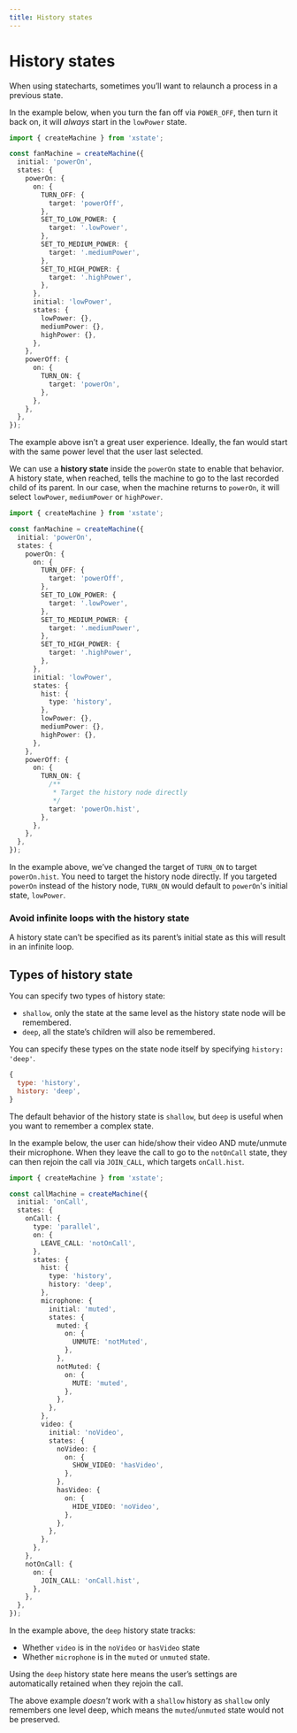 ```yaml
---
title: History states
---
```


# History states

<!-- deps: ["parent-and-child-states","transitions-and-events","targeting-children","targeting-children-of-siblings"] -->

When using statecharts, sometimes you’ll want to relaunch a process in a previous state.

In the example below, when you turn the fan off via `POWER_OFF`, then turn it back on, it will _always_ start in the `lowPower` state.

```ts twoslash
import { createMachine } from 'xstate';

const fanMachine = createMachine({
  initial: 'powerOn',
  states: {
    powerOn: {
      on: {
        TURN_OFF: {
          target: 'powerOff',
        },
        SET_TO_LOW_POWER: {
          target: '.lowPower',
        },
        SET_TO_MEDIUM_POWER: {
          target: '.mediumPower',
        },
        SET_TO_HIGH_POWER: {
          target: '.highPower',
        },
      },
      initial: 'lowPower',
      states: {
        lowPower: {},
        mediumPower: {},
        highPower: {},
      },
    },
    powerOff: {
      on: {
        TURN_ON: {
          target: 'powerOn',
        },
      },
    },
  },
});
```

The example above isn’t a great user experience. Ideally, the fan would start with the same power level that the user last selected.

We can use a **history state** inside the `powerOn` state to enable that behavior. A history state, when reached, tells the machine to go to the last recorded child of its parent. In our case, when the machine returns to `powerOn`, it will select `lowPower`, `mediumPower` or `highPower`.

```ts twoslash {23-25, 33-38}
import { createMachine } from 'xstate';

const fanMachine = createMachine({
  initial: 'powerOn',
  states: {
    powerOn: {
      on: {
        TURN_OFF: {
          target: 'powerOff',
        },
        SET_TO_LOW_POWER: {
          target: '.lowPower',
        },
        SET_TO_MEDIUM_POWER: {
          target: '.mediumPower',
        },
        SET_TO_HIGH_POWER: {
          target: '.highPower',
        },
      },
      initial: 'lowPower',
      states: {
        hist: {
          type: 'history',
        },
        lowPower: {},
        mediumPower: {},
        highPower: {},
      },
    },
    powerOff: {
      on: {
        TURN_ON: {
          /**
           * Target the history node directly
           */
          target: 'powerOn.hist',
        },
      },
    },
  },
});
```

In the example above, we’ve changed the target of `TURN_ON` to target `powerOn.hist`. You need to target the history node directly. If you targeted `powerOn` instead of the history node, `TURN_ON` would default to `powerOn`'s initial state, `lowPower`.

### Avoid infinite loops with the history state

A history state can’t be specified as its parent’s initial state as this will result in an infinite loop.

## Types of history state

<!-- deps: ["history-states", "parallel-states"] -->

You can specify two types of history state:

- `shallow`, only the state at the same level as the history state node will be remembered.
- `deep`, all the state’s children will also be remembered.

You can specify these types on the state node itself by specifying `history: 'deep'`.

```js
{
  type: 'history',
  history: 'deep',
}
```

The default behavior of the history state is `shallow`, but `deep` is useful when you want to remember a complex state.

In the example below, the user can hide/show their video AND mute/unmute their microphone. When they leave the call to go to the `notOnCall` state, they can then rejoin the call via `JOIN_CALL`, which targets `onCall.hist`.

```ts twoslash
import { createMachine } from 'xstate';

const callMachine = createMachine({
  initial: 'onCall',
  states: {
    onCall: {
      type: 'parallel',
      on: {
        LEAVE_CALL: 'notOnCall',
      },
      states: {
        hist: {
          type: 'history',
          history: 'deep',
        },
        microphone: {
          initial: 'muted',
          states: {
            muted: {
              on: {
                UNMUTE: 'notMuted',
              },
            },
            notMuted: {
              on: {
                MUTE: 'muted',
              },
            },
          },
        },
        video: {
          initial: 'noVideo',
          states: {
            noVideo: {
              on: {
                SHOW_VIDEO: 'hasVideo',
              },
            },
            hasVideo: {
              on: {
                HIDE_VIDEO: 'noVideo',
              },
            },
          },
        },
      },
    },
    notOnCall: {
      on: {
        JOIN_CALL: 'onCall.hist',
      },
    },
  },
});
```

In the example above, the `deep` history state tracks:

- Whether `video` is in the `noVideo` or `hasVideo` state
- Whether `microphone` is in the `muted` or `unmuted` state.

Using the `deep` history state here means the user’s settings are automatically retained when they rejoin the call.

The above example _doesn't_ work with a `shallow` history as `shallow` only remembers one level deep, which means the `muted`/`unmuted` state would not be preserved.
